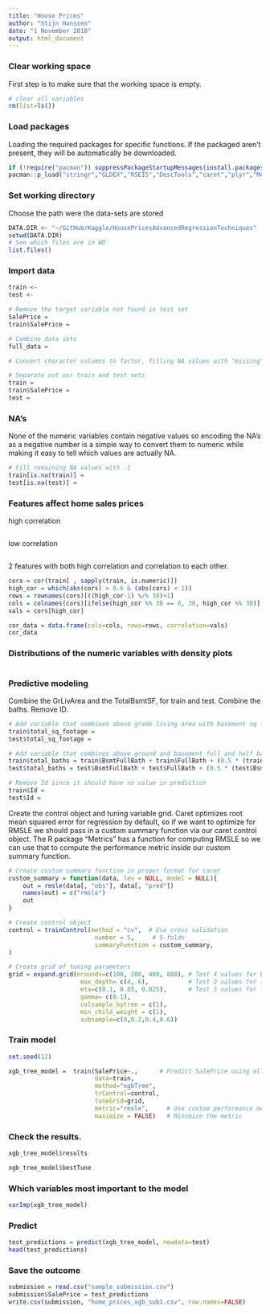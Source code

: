 ```yaml
---
title: "House Prices"
author: "Stijn Hanssen"
date: "1 November 2018"
output: html_document
---
```


### Clear working space
First step is to make sure that the working space is empty.
```r
# clear all variables
rm(list=ls()) 
```

### Load packages
Loading the required packages for specific functions. If the packaged aren't present, they will be automatically be downloaded.
```r
if (!require("pacman")) suppressPackageStartupMessages(install.packages("pacman"))
pacman::p_load("stringr","GLDEX","RSEIS","DescTools","caret","plyr","Metrics")
```

### Set working directory
Choose the path were the data-sets are stored
```r
DATA.DIR <- "~/GitHub/Kaggle/HousePricesAdvancedRegressionTechniques"
setwd(DATA.DIR)
# See which files are in WD
list.files() 
```

### Import data
```r
train <-
test <-

# Remove the target variable not found in test set
SalePrice = 
train$SalePrice =

# Combine data sets
full_data = 

# Convert character columns to factor, filling NA values with "missing"

# Separate out our train and test sets
train = 
train$SalePrice =   
test =

```
### NA's
None of the numeric variables contain negative values so encoding the NA's as a negative number is a simple way to convert them to numeric while making it easy to tell which values are actually NA.
```r
# Fill remaining NA values with -1
train[is.na(train)] = 
test[is.na(test)] =
```

### Features affect home sales prices
high correlation
```r

```
low correlation
```r

```
2 features with both high correlation and correlation to each other.
```r
cors = cor(train[ , sapply(train, is.numeric)])
high_cor = which(abs(cors) > 0.6 & (abs(cors) < 1))
rows = rownames(cors)[((high_cor-1) %/% 38)+1]
cols = colnames(cors)[ifelse(high_cor %% 38 == 0, 38, high_cor %% 38)]
vals = cors[high_cor]

cor_data = data.frame(cols=cols, rows=rows, correlation=vals)
cor_data
```

### Distributions of the numeric variables with density plots
```r

```

### Predictive modeling
Combine the GrLivArea and the TotalBsmtSF, for train and test. Combine the baths. Remove ID.
```r
# Add variable that combines above grade living area with basement sq footage
train$total_sq_footage =
test$total_sq_footage = 

# Add variable that combines above ground and basement full and half baths
train$total_baths = train$BsmtFullBath + train$FullBath + (0.5 * (train$BsmtHalfBath + train$HalfBath))
test$total_baths = test$BsmtFullBath + test$FullBath + (0.5 * (test$BsmtHalfBath + test$HalfBath))

# Remove Id since it should have no value in prediction
train$Id = 
test$Id = 
```

Create the control object and tuning variable grid. Caret optimizes root mean squared error for regression by default, so if we want to optimize for RMSLE we should pass in a custom summary function via our caret control object. The R package "Metrics" has a function for computing RMSLE so we can use that to compute the performance metric inside our custom summary function.
```r
# Create custom summary function in proper format for caret
custom_summary = function(data, lev = NULL, model = NULL){
    out = rmsle(data[, "obs"], data[, "pred"])
    names(out) = c("rmsle")
    out
}

# Create control object
control = trainControl(method = "cv",  # Use cross validation
                        number = 5,     # 5-folds
                        summaryFunction = custom_summary,                                        allowParallel=T
)

# Create grid of tuning parameters
grid = expand.grid(nrounds=c(100, 200, 400, 800), # Test 4 values for boosting rounds
                    max_depth= c(4, 6),           # Test 2 values for tree depth
                    eta=c(0.1, 0.05, 0.025),      # Test 3 values for learning rate
                    gamma= c(0.1), 
                    colsample_bytree = c(1), 
                    min_child_weight = c(1),
                    subsample=c(0,0.2,0.4,0.6))
```

### Train model
```r
set.seed(12)

xgb_tree_model =  train(SalePrice~.,      # Predict SalePrice using all features
                        data=train,
                        method="xgbTree",
                        trControl=control, 
                        tuneGrid=grid, 
                        metric="rmsle",     # Use custom performance metric
                        maximize = FALSE)   # Minimize the metric
```

### Check the results.
```r
xgb_tree_model$results

xgb_tree_model$bestTune
```

### Which variables most important to the model
```r
varImp(xgb_tree_model)
```

### Predict
```r
test_predictions = predict(xgb_tree_model, newdata=test)
head(test_predictions)
```

### Save the outcome
```r
submission = read.csv("sample_submission.csv")
submission$SalePrice = test_predictions
write.csv(submission, "home_prices_xgb_sub1.csv", row.names=FALSE)
```




